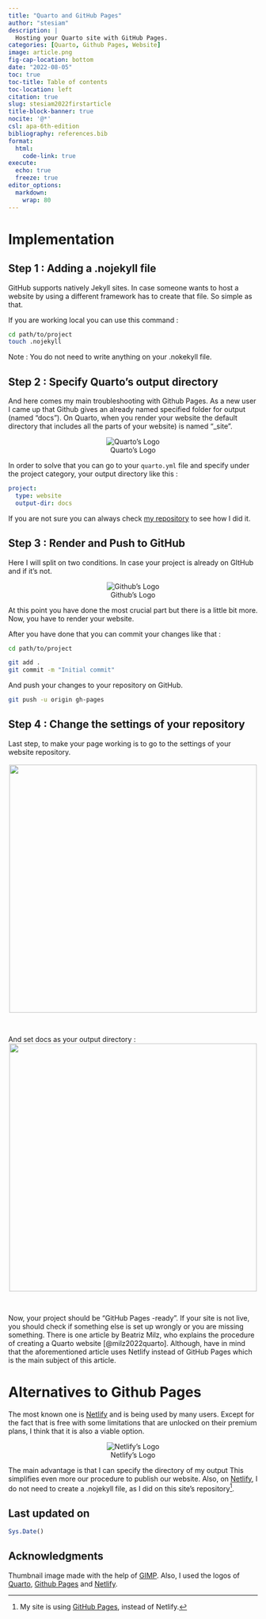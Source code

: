 ```yaml
---
title: "Quarto and GitHub Pages"
author: "stesiam"
description: |
  Hosting your Quarto site with GitHub Pages.
categories: [Quarto, Github Pages, Website]
image: article.png
fig-cap-location: bottom
date: "2022-08-05"
toc: true
toc-title: Table of contents
toc-location: left
citation: true
slug: stesiam2022firstarticle
title-block-banner: true
nocite: '@*'
csl: apa-6th-edition
bibliography: references.bib
format: 
  html:
    code-link: true
execute:
  echo: true
  freeze: true
editor_options: 
  markdown: 
    wrap: 80
---
```


# Implementation

## Step 1 : Adding a .nojekyll file

GitHub supports natively Jekyll sites. In case someone wants to host a website
by using a different framework has to create that file. So simple as that.

If you are working local you can use this command :

``` bash
cd path/to/project
touch .nojekyll
```

Note : You do not need to write anything on your .nokekyll file.

## Step 2 : Specify Quarto's output directory

And here comes my main troubleshooting with Github Pages. As a new user I came
up that Github gives an already named specified folder for output (named
"docs"). On Quarto, when you render your website the default directory that
includes all the parts of your website) is named "\_site".

::: column-margin
<center>

![Quarto's Logo](quarto.png)

</center>
:::

In order to solve that you can go to your `quarto.yml` file and specify under
the project category, your output directory like this :

``` yml
project:
  type: website
  output-dir: docs
```

If you are not sure you can always check [my
repository](https://github.com/stesiam/stesiam.github.io) to see how I did it.

## Step 3 : Render and Push to GitHub

Here I will split on two conditions. In case your project is already on GItHub
and if it's not.

::: column-margin
<center>

![Github's Logo](github_logo.png)

</center>
:::

At this point you have done the most crucial part but there is a little bit
more. Now, you have to render your website.

After you have done that you can commit your changes like that :

``` bash
cd path/to/project

git add .
git commit -m "Initial commit"
```

And push your changes to your repository on GitHub.

``` bash
git push -u origin gh-pages
```

## Step 4 : Change the settings of your repository

Last step, to make your page working is to go to the settings of your website
repository. <br> <br>
<center>
![](settings_github.png){width="500"} 
</center>
<br>

And set docs as your output directory : <br>
<center>
![](set_directory_github.png){width="500"} 
</center>
<br>


Now, your project should be "GitHub Pages -ready". If your site is not live, you should check if something else is
set up wrongly or you are missing something. There is one article by Beatriz
Milz, who explains the procedure of creating a Quarto website [@milz2022quarto].
Although, have in mind that the aforementioned article uses Netlify instead of
GitHub Pages which is the main subject of this article.

# Alternatives to Github Pages

The most known one is [Netlify](https://www.netlify.com/) and is being used by
many users. Except for the fact that is free with some limitations that are
unlocked on their premium plans, I think that it is also a viable option.

::: column-margin
<center>

![Netlify's Logo](netlify_logo.png)

</center>
:::

The main advantage is that I can specify the directory of my output This
simplifies even more our procedure to publish our website. Also, on
[Netlify](https://www.netlify.com/), I do not need to create a .nojekyll file,
as I did on this site's repository[^1].

[^1]: My site is using [GitHub Pages](https://pages.github.com/), instead of
    Netlify.

## Last updated on {.appendix .unnumbered .unlisted}

```r
Sys.Date()
```

## Acknowledgments {.appendix .unnumbered .unlisted}

Thumbnail image made with the help of <a href="https://www.gimp.org/">GIMP</a>.
Also, I used the logos of <a href="https://quarto.org/">Quarto</a>,
<a href="https://pages.github.com/">Github Pages</a> and
<a href="https://www.netlify.com/">Netlify</a>.
